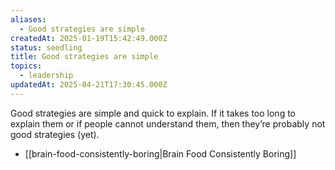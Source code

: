 ```yaml
---
aliases:
  - Good strategies are simple
createdAt: 2025-01-19T15:42:49.000Z
status: seedling
title: Good strategies are simple
topics:
  - leadership
updatedAt: 2025-04-21T17:30:45.000Z
---
```

Good strategies are simple and quick to explain. If it takes too long to explain them or if people cannot understand them, then they’re probably not good strategies (yet).

- [[brain-food-consistently-boring|Brain Food Consistently Boring]]

